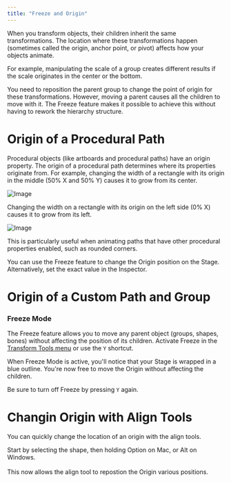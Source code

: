 ```yaml
---
title: "Freeze and Origin"
---
```



<YouTube id="nA15ZXkMb_c" />

When you transform objects, their children inherit the same transformations. The location where these transformations happen (sometimes called the origin, anchor point, or pivot) affects how your objects animate.

For example, manipulating the scale of a group creates different results if the scale originates in the center or the bottom.

You need to reposition the parent group to change the point of origin for these transformations. However, moving a parent causes all the children to move with it. The Freeze feature makes it possible to achieve this without having to rework the hierarchy structure.


# Origin of a Procedural Path

Procedural objects (like artboards and procedural paths) have an origin property. The origin of a procedural path determines where its properties originate from. For example, changing the width of a rectangle with its origin in the middle (50% X and 50% Y) causes it to grow from its center.

![Image](https://ucarecdn.com/2497d2bd-ddbe-432c-b68c-6d70e34a1af0/)

Changing the width on a rectangle with its origin on the left side (0% X) causes it to grow from its left.

![Image](https://ucarecdn.com/253c5325-712b-4e95-b369-3e50604ce817/)

This is particularly useful when animating paths that have other procedural properties enabled, such as rounded corners.

You can use the Freeze feature to change the Origin position on the Stage. Alternatively, set the exact value in the Inspector.

# Origin of a Custom Path and Group


### Freeze Mode

The Freeze feature allows you to move any parent object (groups, shapes, bones) without affecting the position of its children. Activate Freeze in the [Transform Tools menu](../interface-overview/toolbar) or use the `Y` shortcut.

When Freeze Mode is active, you'll notice that your Stage is wrapped in a blue outline. You're now free to move the Origin without affecting the children.

Be sure to turn off Freeze by pressing `Y` again.

# Changin Origin with Align Tools

You can quickly change the location of an origin with the align tools.

Start by selecting the shape, then holding Option on Mac, or Alt on Windows. \
\
This now allows the align tool to repostion the Origin various positions.